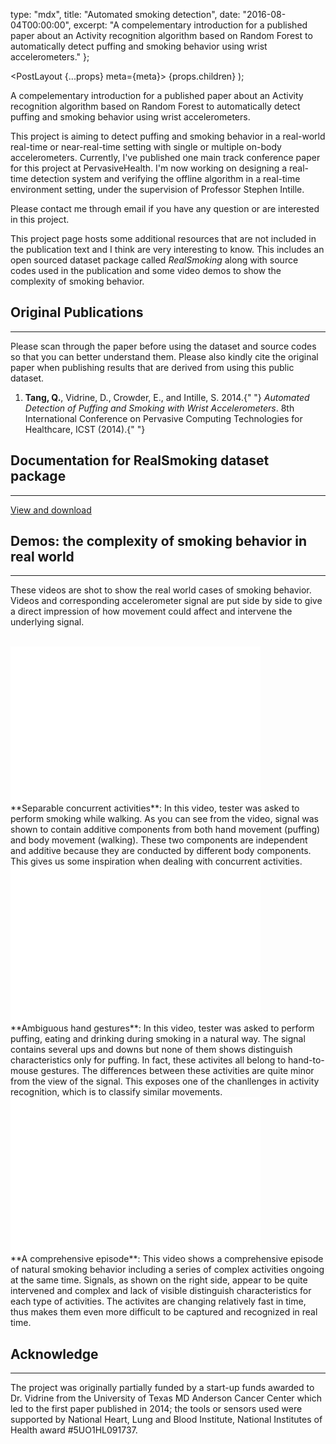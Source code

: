   type: "mdx",
  title: "Automated smoking detection",
  date: "2016-08-04T00:00:00",
  excerpt:
    "A compelementary introduction for a published paper about an Activity recognition algorithm based on Random Forest to automatically detect puffing and smoking behavior using wrist accelerometers."
};


  <PostLayout {...props} meta={meta}>
    {props.children}
  </PostLayout>
);

A compelementary introduction for a published paper about an Activity recognition algorithm based on Random Forest to automatically detect
puffing and smoking behavior using wrist accelerometers.

This project is aiming to detect puffing and smoking behavior in a real-world real-time or near-real-time setting with single or multiple on-body accelerometers. Currently, I've published one main track conference paper for this project at PervasiveHealth. I'm now working on designing a real-time detection system and verifying the offline algorithm in a real-time environment setting, under the supervision of Professor Stephen Intille.<!--more-->

Please contact me through email if you have any question or are interested in this project.

This project page hosts some additional resources that are not included in the publication text and I think are very interesting to know. This includes an open sourced dataset package called _RealSmoking_ along with source codes used in the publication and some video demos to show the complexity of smoking behavior.

## Original Publications

---

Please scan through the paper before using the dataset and source codes so that you can better understand them. Please also kindly cite the original paper when publishing results that are derived from using this public dataset.

<ol>
  <li>
    <b>Tang, Q.</b>, Vidrine, D., Crowder, E., and Intille, S. 2014.{" "}
    <i>Automated Detection of Puffing and Smoking with Wrist Accelerometers</i>.
    8th International Conference on Pervasive Computing Technologies for
    Healthcare, ICST (2014).{" "}
    <a
      href="http://eudl.eu/doi/10.4108/icst.pervasivehealth.2014.254978"
      title="download paper"
    >
      <i className="fa fa-link"></i>
    </a>
  </li>
</ol>

## Documentation for RealSmoking dataset package

---

[View and download](https://qutang.gitbooks.io/documentation-real-world-puffing-and-smoking-data/content/)

<div className="spacing"></div>

## Demos: the complexity of smoking behavior in real world

---

These videos are shot to show the real world cases of smoking behavior. Videos and corresponding accelerometer signal are put side by side to give a direct impression of how movement could affect and intervene the underlying signal.

<br />
<div className='video-container'>
  <iframe className="center-block" width="400" height="250" src="//www.youtube.com/embed/0vuninozmh0" frameBorder="0" allowFullScreen align="center"></iframe>
</div>
**Separable concurrent activities**: In this video, tester was asked to perform smoking while walking. As you can see from the video, signal was shown to contain additive components from both hand movement (puffing) and body movement (walking). These two components are independent and additive because they are conducted by different body components. This gives us some inspiration when dealing with concurrent activities.

<br />
<div className='video-container'>
  <iframe className="center-block" width="400" height="250" src="//www.youtube.com/embed/9ariksf8jAk" frameBorder="0" allowFullScreen></iframe>
</div>
**Ambiguous hand gestures**: In this video, tester was asked to perform puffing, eating and drinking during smoking in a natural way. The signal contains several ups and downs but none of them shows distinguish characteristics only for puffing. In fact, these activites all belong to hand-to-mouse gestures. The differences between these activities are quite minor from the view of the signal. This exposes one of the chanllenges in activity recognition, which is to classify similar movements.

<br />
<div className='video-container'>
  <iframe className="center-block" width="400" height="250" src="//www.youtube.com/embed/FjhBPKOZ1a0" frameBorder="0" allowFullScreen></iframe>
</div>
**A comprehensive episode**: This video shows a comprehensive episode of natural smoking behavior including a series of complex activities ongoing at the same time. Signals, as shown on the right side, appear to be quite intervened and complex and lack of visible distinguish characteristics for each type of activities. The activites are changing relatively fast in time, thus makes them even more difficult to be captured and recognized in real time.

## Acknowledge

---

The project was originally partially funded by a start-up funds awarded to Dr. Vidrine from the University of Texas MD Anderson Cancer Center which led to the first paper published in 2014; the tools or sensors used were supported by National Heart, Lung and Blood Institute, National Institutes of Health award #5UO1HL091737.
